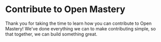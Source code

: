 # Contribute to Open Mastery

Thank you for taking the time to learn how you can contribute to Open Mastery! We've done everything we can to make contributing simple, so that together, we can build something great.
